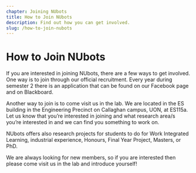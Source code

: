 ```yaml
---
chapter: Joining NUbots
title: How to Join NUbots
description: Find out how you can get involved.
slug: /how-to-join-nubots
---
```


# How to Join NUbots
If you are interested in joining NUbots, there are a few ways to get involved. One way is to join through our official recruitment. Every year during semester 2 there is an application that can be found on our Facebook page and on Blackboard.

Another way to join is to come visit us in the lab. We are located in the ES building in the Engineering Precinct on Callaghan campus, UON, at ES115a. Let us know that you’re interested in joining and what research area/s you’re interested in and we can find you something to work on.

NUbots offers also research projects for students to do for Work Integrated Learning, industrial experience, Honours, Final Year Project, Masters, or PhD.

We are always looking for new members, so if you are interested then please come visit us in the lab and introduce yourself!
